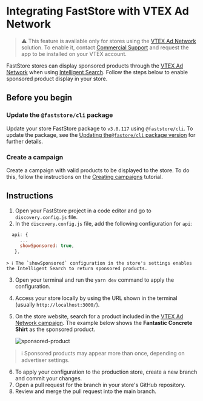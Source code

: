 # Integrating FastStore with VTEX Ad Network

> ⚠️ This feature is available only for stores using the [VTEX Ad Network](https://help.vtex.com/en/tutorial/vtex-ad-network-beta--2cgqXcBuJmXN2livQvClur) solution. To enable it, contact [Commercial Support](https://help.vtex.com/en/tracks/support-at-vtex--4AXsGdGHqExp9ZkiNq9eMy/3KQWGgkPOwbFTPfBxL7YwZ) and request the app to be installed on your VTEX account.

FastStore stores can display sponsored products through the [VTEX Ad Network](https://help.vtex.com/en/tutorial/vtex-ad-network-beta--2cgqXcBuJmXN2livQvClur) when using [Intelligent Search](https://help.vtex.com/en/tutorial/intelligent-search-overview--5o8ixTpYIxx3uJD0B1xp3z). Follow the steps below to enable sponsored product display in your store.

## Before you begin

<Steps>

### Update the `@faststore/cli` package

Update your store FastStore package to `v3.0.117` using `@faststore/cli`. To update the package, see the [Updating the`@fastore/cli` package version](https://developers.vtex.com/docs/guides/faststore/project-structure-updating-the-cli-package-version) for further details.

### Create a campaign 

Create a campaign with valid products to be displayed to the store. To do this, follow the instructions on the [Creating campaigns](https://help.vtex.com/en/tutorial/advertising-with-vtex-ad-network-beta--5WoXcJzHc7EQElpPjziqse#creating-campaigns) tutorial.

</Steps>

## Instructions

1. Open your FastStore project in a code editor and go to `discovery.config.js` file.
2. In the `discovery.config.js` file, add the following configuration for `api`:

  ``` js
    api: {
       ...
       showSponsored: true,
     },
  ```

    > ℹ️ The `showSponsored` configuration in the store's settings enables the Intelligent Search to return sponsored products.
3. Open your terminal and run the `yarn dev` command to apply the configuration.
4. Access your store locally by using the URL shown in the terminal (usually `http://localhost:3000/`).
5. On the store website, search for a product included in the [VTEX Ad Network campaign](#create-a-campaign). The example below shows the **Fantastic Concrete Shirt** as the sponsored product.

    ![sponsored-product](https://vtexhelp.vtexassets.com/assets/docs/src/faststore-ad-network___fc69fdbd20990eefb318ddbca16d4cd0.png)

> ℹ Sponsored products may appear more than once, depending on advertiser settings.

6. To apply your configuration to the production store, create a new branch and commit your changes.
7. Open a pull request for the branch in your store's GitHub repository.
8. Review and merge the pull request into the main branch.

